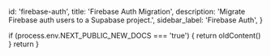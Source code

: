 
  id: 'firebase-auth',
  title: 'Firebase Auth Migration',
  description: 'Migrate Firebase auth users to a Supabase project.',
  sidebar_label: 'Firebase Auth',
}

  if (process.env.NEXT_PUBLIC_NEW_DOCS === 'true') {
    return oldContent()
  }
  return <Layout meta={meta} children={children} />
}

